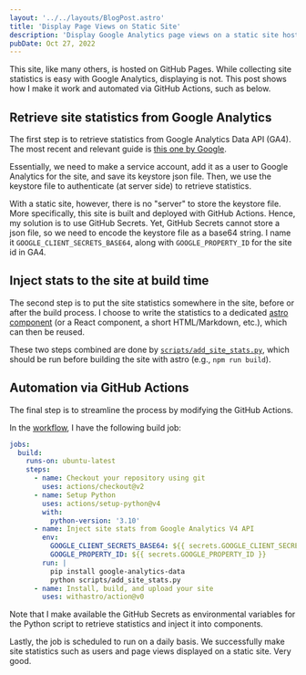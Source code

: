 ```yaml
---
layout: '../../layouts/BlogPost.astro'
title: 'Display Page Views on Static Site'
description: 'Display Google Analytics page views on a static site hosted on GitHub Pages, automated by GitHub Actions.'
pubDate: Oct 27, 2022
---
```



This site, like many others, is hosted on GitHub Pages. While collecting site statistics is easy with Google Analytics, displaying is not. This post shows how I make it work and automated via GitHub Actions, such as below.

<Stats />

## Retrieve site statistics from Google Analytics

The first step is to retrieve statistics from Google Analytics Data API (GA4). The most recent and relevant guide is [this one by Google](https://developers.google.com/analytics/devguides/reporting/data/v1/quickstart-client-libraries).

Essentially, we need to make a service account, add it as a user to Google Analytics for the site, and save its keystore json file. Then, we use the keystore file to authenticate (at server side) to retrieve statistics.

With a static site, however, there is no "server" to store the keystore file. More specifically, this site is built and deployed with GitHub Actions. Hence, my solution is to use GitHub Secrets. Yet, GitHub Secrets cannot store a json file, so we need to encode the keystore file as a base64 string. I name it `GOOGLE_CLIENT_SECRETS_BASE64`, along with `GOOGLE_PROPERTY_ID` for the site id in GA4.

## Inject stats to the site at build time

The second step is to put the site statistics somewhere in the site, before or after the build process. I choose to write the statistics to a dedicated [astro component](/posts/my-new-site-with-astro) (or a React component, a short HTML/Markdown, etc.), which can then be reused.

These two steps combined are done by [`scripts/add_site_stats.py`](https://github.com/mgao6767/adriangao/blob/main/scripts/add_site_stats.py), which should be run before building the site with astro (e.g., `npm run build`).

## Automation via GitHub Actions

The final step is to streamline the process by modifying the GitHub Actions.

In the [workflow](https://github.com/mgao6767/adriangao/blob/main/.github/workflows/deploy.yml), I have the following build job:

```yaml
jobs:
  build:
    runs-on: ubuntu-latest
    steps:
      - name: Checkout your repository using git
        uses: actions/checkout@v2
      - name: Setup Python
        uses: actions/setup-python@v4
        with:
          python-version: '3.10'
      - name: Inject site stats from Google Analytics V4 API
        env:
          GOOGLE_CLIENT_SECRETS_BASE64: ${{ secrets.GOOGLE_CLIENT_SECRETS_BASE64 }}
          GOOGLE_PROPERTY_ID: ${{ secrets.GOOGLE_PROPERTY_ID }}
        run: |
          pip install google-analytics-data
          python scripts/add_site_stats.py
      - name: Install, build, and upload your site
        uses: withastro/action@v0
```

Note that I make available the GitHub Secrets as environmental variables for the Python script to retrieve statistics and inject it into components.

Lastly, the job is scheduled to run on a daily basis. We successfully make site statistics such as users and page views displayed on a static site. Very good.
